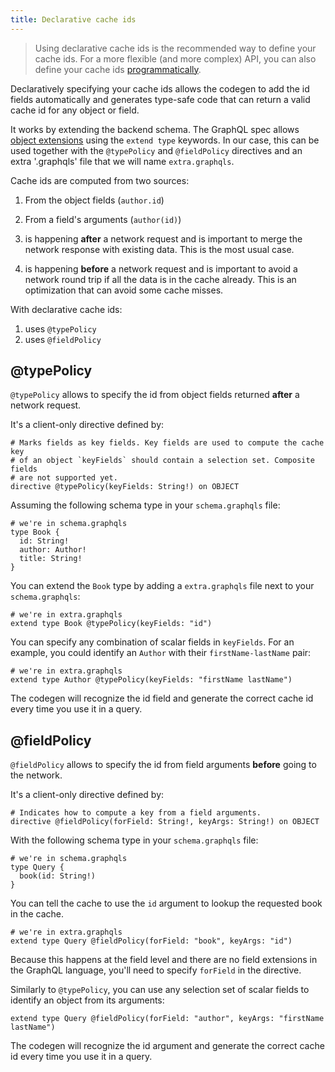 ```yaml
---
title: Declarative cache ids
---
```


> Using declarative cache ids is the recommended way to define your cache ids. For a more flexible (and more complex) API, you can also define your cache ids [programmatically](programmatic-ids).

Declaratively specifying your cache ids allows the codegen to add the id fields automatically and generates type-safe code that can return a valid cache id for any object or field.

It works by extending the backend schema. The GraphQL spec allows [object extensions](https://spec.graphql.org/draft/#sec-Object-Extensions) using the `extend type` keywords. In our case, this can be used together with the `@typePolicy` and `@fieldPolicy` directives and an extra '.graphqls' file that we will name `extra.graphqls`.

Cache ids are computed from two sources:

1. From the object fields (`author.id`)
2. From a field's arguments (`author(id)`)


1. is happening **after** a network request and is important to merge the network response with existing data. This is the most usual case.
2. is happening **before** a network request and is important to avoid a network round trip if all the data is in the cache already. This is an optimization that can avoid some cache misses.

With declarative cache ids:

1. uses `@typePolicy`
2. uses `@fieldPolicy`

## @typePolicy

`@typePolicy` allows to specify the id from object fields returned **after** a network request.

It's a client-only directive defined by:

```graphql:title=apollo.graphqls
# Marks fields as key fields. Key fields are used to compute the cache key
# of an object `keyFields` should contain a selection set. Composite fields
# are not supported yet.
directive @typePolicy(keyFields: String!) on OBJECT
```

Assuming the following schema type in your `schema.graphqls` file:

```graphql:title=schema.graphqls
# we're in schema.graphqls
type Book {
  id: String!
  author: Author!
  title: String!
}
```

You can extend the `Book` type by adding a `extra.graphqls` file next to your `schema.graphqls`:

```graphql:title=extra.graphqls
# we're in extra.graphqls
extend type Book @typePolicy(keyFields: "id")
```

You can specify any combination of scalar fields in `keyFields`. For an example, you could identify an `Author` with their `firstName-lastName` pair:

```graphql:title=extra.graphqls
# we're in extra.graphqls
extend type Author @typePolicy(keyFields: "firstName lastName")
```

The codegen will recognize the id field and generate the correct cache id every time you use it in a query.

## @fieldPolicy

`@fieldPolicy` allows to specify the id from field arguments **before** going to the network.

It's a client-only directive defined by:

```graphql:title=apollo.graphqls
# Indicates how to compute a key from a field arguments.
directive @fieldPolicy(forField: String!, keyArgs: String!) on OBJECT
```

With the following schema type in your `schema.graphqls` file:

```graphql:title=schema.graphqls
# we're in schema.graphqls
type Query {
  book(id: String!)
}
```

You can tell the cache to use the `id` argument to lookup the requested book in the cache.

```graphql:title=extra.graphqls
# we're in extra.graphqls
extend type Query @fieldPolicy(forField: "book", keyArgs: "id")
```

Because this happens at the field level and there are no field extensions in the GraphQL language, you'll need to specify `forField` in the directive.

Similarly to `@typePolicy`, you can use any selection set of scalar fields to identify an object from its arguments:

```graphql:title=extra.graphqls
extend type Query @fieldPolicy(forField: "author", keyArgs: "firstName lastName")
```

The codegen will recognize the id argument and generate the correct cache id every time you use it in a query.